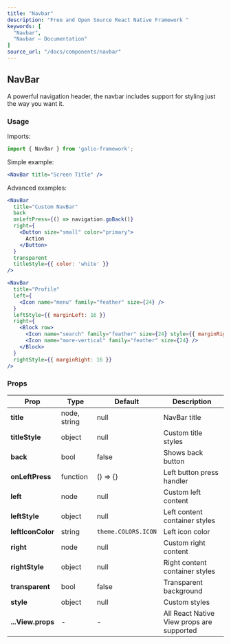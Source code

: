 ```yaml
---
title: "Navbar"
description: "Free and Open Source React Native Framework "
keywords: [
  "Navbar",
  "Navbar – Documentation"
]
source_url: "/docs/components/navbar"
---
```


## NavBar

A powerful navigation header, the navbar includes support for styling just the way you want it.

### Usage

Imports:

```jsx
import { NavBar } from 'galio-framework';
```

Simple example:

```jsx
<NavBar title="Screen Title" />
```

Advanced examples:

```jsx
<NavBar
  title="Custom NavBar"
  back
  onLeftPress={() => navigation.goBack()}
  right={
    <Button size="small" color="primary">
      Action
    </Button>
  }
  transparent
  titleStyle={{ color: 'white' }}
/>

<NavBar
  title="Profile"
  left={
    <Icon name="menu" family="feather" size={24} />
  }
  leftStyle={{ marginLeft: 16 }}
  right={
    <Block row>
      <Icon name="search" family="feather" size={24} style={{ marginRight: 16 }} />
      <Icon name="more-vertical" family="feather" size={24} />
    </Block>
  }
  rightStyle={{ marginRight: 16 }}
/>
```

### Props

| Prop          | Type         | Default            | Description                                                  |
| ------------- | ------------ | ------------------ | ------------------------------------------------------------ |
| **title**     | node, string | null               | NavBar title                                                 |
| **titleStyle**| object       | null               | Custom title styles                                          |
| **back**      | bool         | false              | Shows back button                                            |
| **onLeftPress**| function    | () => {}           | Left button press handler                                    |
| **left**      | node         | null               | Custom left content                                          |
| **leftStyle** | object       | null               | Left content container styles                                |
| **leftIconColor** | string   | `theme.COLORS.ICON`  | Left icon color                                              |
| **right**     | node         | null               | Custom right content                                         |
| **rightStyle**| object       | null               | Right content container styles                               |
| **transparent**| bool        | false              | Transparent background                                       |
| **style**     | object       | null               | Custom styles                                                |
| **...View.props** | -      | -                  | All React Native View props are supported                    |